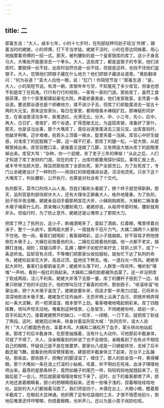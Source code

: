 ```yaml
---
---
---
```

title: 二
---




那畜生说："大人，咸丰七年，小的十七岁时，在刑部狱押司刽子班当'外甥'，跟着当时的姥姥，小的师傅，打下手当学徒。姥姥干活时，小的在旁边伺候着，用心地揣摩着师傅的一招一式。那天，被判腰斩的是一个皇家银库的库丁。这小子身高马大，大嘴张开能塞进去一个拳头。大人，这些库丁，都是盗银子的专家。他们进库时，要脱得一丝不挂，出库时自然也是一丝不挂，但就是这样，也挡不住他们盗银子。大人，您猜他们把银子藏在什么地方？他们把银子藏进谷道里。"黄脸翻译问："何为谷道？"袁大人白他一眼，说："肛门！你简短节说！"那畜生道："是，大人，小的简短节说。有清一朝，库银年年亏空，不知冤死了多少库官，但谁也想不到是库丁在捣鬼。行行有行行的规矩，一家有一家的门道。那些库丁，虽然工食银菲薄，但个个家里都建起豪宅大院，养着娇妻美妾，他们发家致富，全凭着一条谷道。要说那谷道也是个娇嫩地方，揉不进沙子去，但库丁们却能尾进去一锭五十两的大元宝。原来这些家伙，每日在家里，都用檀香木棒槌扩肛。那棒槌形同驴生，在香油里浸泡多年，紫里透红，光滑无比，分大、中、小三号，先小，后中，再大，日日扩，夜夜扩，把个谷道，扩得宽敞无比，为盗窃库银，准备好了家什。那天，也是该当出事，那个大嘴库丁，竟往谷道里尾进去三锭元宝。出库查验时，他龇牙咧嘴，迈步艰难，宛若头上顶着一碗水，腚里夹着一泡屎。库官心中好生疑惑，对准库丁的屁股踹了一脚。这一踹不打紧，那库丁的腿一松，一锭大银，从屁眼里掉出来。库官目瞪口呆，紧接着又连踹了几脚，又有两锭大银从库丁的屁眼里掉出来。库官大骂："杂种，你一个屁眼，夹了老子三年的俸禄！"从此之后，人们才知道了库丁发财的门道。现在的库丁，出库时都要用探针探肛。事情汇报上去，咸丰爷爷龙颜大怒，降旨把那些库丁全部处死，家产全部充公。为了处死库丁，专门让余姥姥设计了一种刑罚——用烧红的铁棍捅进谷道，活活地烫死。只余下这个大嘴库丁，判处腰斩，公开执行，也算是对社会有了个交代。

执刑那天，菜市口刑场人山人海，百姓们看砍头看腻了，换个样子就觉得新鲜。那天，监刑官是刑部侍郎许大人，还有大理寺正卿桑大人，格外地隆重。为了执刑，刽子班半夜没睡，姥姥亲自动手磨那柄宣花大斧，小姨刚刚病死，大姨和二姨准备木墩子绳索什么的。原来俺以为腰斩用刀，姥姥却说，从祖师爷那时候，腰斩就用斧头。但临行时，为了防止意外，姥姥还是让俺带上了那把大刀。

把库丁押上了执刑台，这小子，断魂酒喝多了，耍起了酒疯，红着眼，嘴里喷着白沫子，整个一头疯牛。那两扇大膀子，一晃就有千百斤力气。大姨二姨两个人都制不住他。他一闹，看客们就喝彩；看客越喝彩，这小子就越疯。好不容易才把他按倒在木墩子上。大姨在前按着他的头，二姨在后按着他的腿。他一点都不老实，胳膊打连枷，胡抡；双腿马蹄子，乱踢；腰杆子如蛇拧来拧去；背拱上拱下，成了一条造桥虫。监斩官有点烦，不等俺们把那家伙收拾服帖，就匆忙下达了执刑的命令。姥姥抡起宣花大斧，高高过顶，猛地往下劈去。唆，一道白光一阵风。姥姥举起大斧时，看客们全都鸦雀无声；姥姥斧头落下时，人群里一阵欢呼。俺听到"噗嗤"一声响，看到一股红的溅起来。大姨和二姨的脸都被热血蒙了。这一斧没把库丁砍成两段，活儿不利索。姥姥大斧落下去那一霎，库丁的腰杆子扭到了一边，结果只砍破了他的半边肚子。他的惨叫压住了看客的欢呼。那些肠子，"哧溜哧溜"地窜出来，把个大木墩子盖住了。姥姥欲要补斧，但适才那一斧用力过猛，已将斧头深深地砍进木墩子里。姥姥急忙往外抽斧，无奈斧柄上沾满了血污，把根斧柄弄得如一条大泥鳅，抓一把滑溜溜，根本使不上劲。看客嗷嗷地喝起倒彩来。库丁四肢挥舞，怪叫声惊天动地。俺看到这种情景，心急智生，不待姥姥吩咐，趋前一步，双手抡起大刀，接着姥姥劈开的缺口，一咬牙，一闭眼，一刀下去，就把库丁斩成了两段。这时，姥姥回过神来，转身对着监刑官大喊："执刑完毕，请大人验刑！"大人们都面色苍白，呆着木鸡。大姨和二姨松开了血手，蒙头转向地站起来。那库丁的后半截身体，在那里抽搐着，没有什么大动作。可他那前半截身体，可就了不得了。大人，没亲眼看到的听说了也不会相信，亲眼看到了也有点不相信自己的眼睛，怀疑自己是不是在做噩梦。那家伙八成是一只蜻蜓转世，去掉了后半截还能飞舞。就看到他用双臂撑着地，硬是把半截身体立了起来，在台子上乱蹦哒。那些血，那些肠子，把俺们的脚浸湿了，缠住了。那人的脸金箔一样，黄得耀眼。那个大嘴如一条在浪上打滚的小舢板，吼着，听不明白在吼啥，血沫子噗噗地喷出来。最奇的是那条辫子，竟然如蝎子的尾巴一样，钩钩钩钩地就翘起来了。在脑后挺了一会儿，然后就疲疲塌塌地耷拉下来了。这时，台下的看客都噤了声，胆大地还直着眼睛看，胆小的把眼睛捂起来。还有一些嗓子浅的，捏着喉咙哇哇地吐。监斩的大人们都骑着马跑了。我们师徒四个，木偶在台上，大眼小眼，瞪着那半截库丁，在眼前大显神通。他折腾了足有吃袋烟的工夫，才很不情愿地前仆，倒地后嘴里还哼哼唧唧，你捂着眼睛，光听声儿，还以为是小孩子闹奶吃呢。